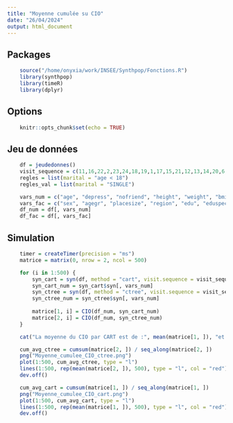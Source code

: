 ```yaml
---
title: "Moyenne cumulée su CIO"
date: "26/04/2024"
output: html_document
---
```


## Packages
```r
    source("/home/onyxia/work/INSEE/Synthpop/Fonctions.R")
    library(synthpop)
    library(timeR)
    library(dplyr)
```

## Options
```r
    knitr::opts_chunk$set(echo = TRUE)
```

## Jeu de données
```r
    df = jeudedonnes()
    visit_sequence = c(11,16,22,2,23,24,18,19,1,17,15,21,12,13,14,20,6,3,9,4,10,8,5,7)
    regles = list(marital = "age < 18")
    regles_val = list(marital = "SINGLE")

    vars_num = c("age", "depress", "nofriend", "height", "weight", "bmi")
    vars_fac = c("sex", "agegr", "placesize", "region", "edu", "eduspec", "socprof", "marital", "ls", "trust", "trustfam", "trustneigh", "sport", "smoke", "alcsol", "wkabint", "englang")
    df_num = df[, vars_num]
    df_fac = df[, vars_fac]
```

## Simulation
```r
    timer = createTimer(precision = "ms")
    matrice = matrix(0, nrow = 2, ncol = 500)

    for (i in 1:500) {
        syn_cart = syn(df, method = "cart", visit.sequence = visit_sequence, rules = regles, rvalues = regles_val, seed = i)
        syn_cart_num = syn_cart$syn[, vars_num]
        syn_ctree = syn(df, method = "ctree", visit.sequence = visit_sequence, rules = regles, rvalues = regles_val, seed = i)
        syn_ctree_num = syn_ctree$syn[, vars_num]
        
        matrice[1, i] = CIO(df_num, syn_cart_num)
        matrice[2, i] = CIO(df_num, syn_ctree_num)
    }

    cat("La moyenne du CIO par CART est de :", mean(matrice[1, ]), "et la moyenne du CIO par CTREE est de :", mean(matrice[2, ]))

    cum_avg_ctree = cumsum(matrice[2, ]) / seq_along(matrice[2, ])
    png("Moyenne_cumulee_CIO_ctree.png")
    plot(1:500, cum_avg_ctree, type = "l")
    lines(1:500, rep(mean(matrice[2, ]), 500), type = "l", col = "red")
    dev.off()

    cum_avg_cart = cumsum(matrice[1, ]) / seq_along(matrice[1, ])
    png("Moyenne_cumulee_CIO_cart.png")
    plot(1:500, cum_avg_cart, type = "l")
    lines(1:500, rep(mean(matrice[1, ]), 500), type = "l", col = "red")
    dev.off()
```